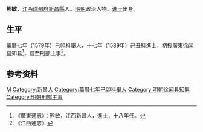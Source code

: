 '''熊敏'''，[[江西|江西]][[瑞州府|瑞州府]][[新昌縣|新昌縣]]人。[[明朝|明朝]]政治人物、[[進士|進士]]出身。

== 生平 ==
[[萬曆|萬曆]]七年（1579年）己卯科舉人，十七年（1589年）己丑科進士，初授[[廣東|廣東]][[徐闻县|徐闻县]]知县<ref>《廣東通志》：熊敏，江西新昌人，進士，十八年任。</ref>，官至刑部主事<ref>《江西通志》</ref>。

== 参考资料 ==
{{reflist}}

{{萬曆十七年己丑科殿試金榜}}

{{Authority control}}

{{DEFAULTSORT:Xiong熊}}
[[Category:熊姓|M]]
[[Category:新昌人|Category:新昌人]]
[[Category:萬曆七年己卯科舉人|Category:萬曆七年己卯科舉人]]
[[Category:明朝徐闻县知县|Category:明朝徐闻县知县]]
[[Category:明朝刑部主事|Category:明朝刑部主事]]


{{明朝人物小作品}}